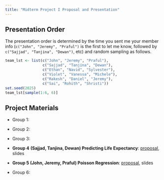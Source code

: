 ```yaml
---
title: "Midterm Project I Proposal and Presentation"
---
```


## Presentation Order

The presentation order is determined by the time you sent me your member info (`c("John", "Jeremy", "Praful")` is the first to let me know, followed by `c("Sajjad", "Tanjina", "Dewan")`, etc) and random sampling as follows.

```r
team_lst <- list(c("John", "Jeremy", "Praful"), 
                 c("Sajjad", "Tanjina", "Dewan"),
                 c("Ethan", "Navid", "Sylvester"), 
                 c("Violet", "Vanessa", "Michele"), 
                 c("Rakesh", "Daniel", "Jeremy"), 
                 c("Sai", "Rohith", "Shristi"))
set.seed(2025)
team_lst[sample(1:6, 6)]
```

## Project Materials

-   Group 1:

-   Group 2:

-   Group 3:

-   **Group 4** **(Sajjad, Tanjina, Dewan) Predicting Life Expectancy**: [proposal](/documents/project_proposal/project1/proposal_4.pdf), slides

-   **Group 5 (John, Jeremy, Praful) Poisson Regression**: [proposal](/documents/project_proposal/project1/proposal_5.pdf), slides

-   Group 6:
